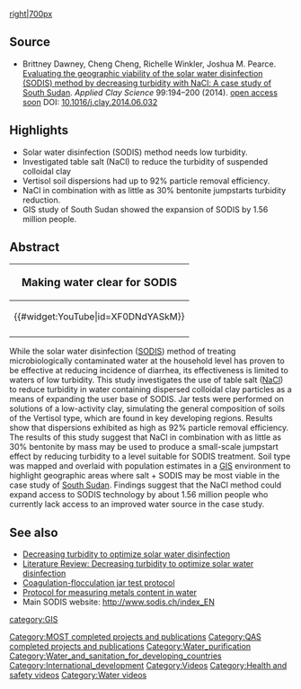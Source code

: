 {{MOST}}

[[image:Sudansodis.png|right|700px]]
==Source==

* Brittney Dawney, Cheng Cheng, Richelle Winkler, Joshua M. Pearce. [http://www.sciencedirect.com/science/article/pii/S0169131714002397 Evaluating the geographic viability of the solar water disinfection (SODIS) method by decreasing turbidity with NaCl: A case study of South Sudan]. ''Applied Clay Science'' 99:194–200 (2014). [https://www.academia.edu/8116733/Evaluating_the_geographic_viability_of_the_solar_water_disinfection_SODIS_method_by_decreasing_turbidity_with_NaCl_A_case_study_of_South_Sudan open access soon] DOI: [http://dx.doi.org/10.1016/j.clay.2014.06.032 10.1016/j.clay.2014.06.032]

==Highlights==
* Solar water disinfection (SODIS) method needs low turbidity.
* Investigated table salt (NaCl) to reduce the turbidity of suspended colloidal clay
* Vertisol soil dispersions had up to 92% particle removal efficiency.
* NaCl in combination with as little as 30% bentonite jumpstarts turbidity reduction.
* GIS study of South Sudan showed the expansion of SODIS by 1.56 million people.

==Abstract==
{|style="border:1px solid #73BF73; background-color: #E6FFE6; margin-left:5em; margin-top:2px; -moz-border-radius:15px;" align="right" width="150px"
!<big>Making water clear for SODIS </big>
|-
|<center>{{#widget:YouTube|id=XF0DNdYASkM}} </center>
|-
|}
While the solar water disinfection ([[SODIS]]) method of treating microbiologically contaminated water at the household level has proven to be effective at reducing incidence of diarrhea, its effectiveness is limited to waters of low turbidity. This study investigates the use of table salt ([[NaCl]]) to reduce turbidity in water containing dispersed colloidal clay particles as a means of expanding the user base of SODIS. Jar tests were performed on solutions of a low-activity clay, simulating the general composition of soils of the Vertisol type, which are found in key developing regions. Results show that dispersions exhibited as high as 92% particle removal efficiency. The results of this study suggest that NaCl in combination with as little as 30% bentonite by mass may be used to produce a small-scale jumpstart effect by reducing turbidity to a level suitable for SODIS treatment. Soil type was mapped and overlaid with population estimates in a [[GIS]] environment to highlight geographic areas where salt + SODIS may be most viable in the case study of [[South Sudan]]. Findings suggest that the NaCl method could expand access to SODIS technology by about 1.56 million people who currently lack access to an improved water source in the case study.


==See also==
* [[Decreasing turbidity to optimize solar water disinfection]]
* [[Literature Review: Decreasing turbidity to optimize solar water disinfection]]<br>
* [[Coagulation-flocculation jar test protocol]]
* [[Protocol for measuring metals content in water]]
* Main SODIS website: http://www.sodis.ch/index_EN

[[Category:MOST completed projects and publications]]
[[Category:QAS completed projects and publications]]
[[Category:Water_purification]]
[[Category:Water_and_sanitation_for_developing_countries]]
[[Category:International_development]]
[[Category:Videos]]
[[Category:Health and safety videos]]
[[Category:Water videos]]
[[category:GIS]]